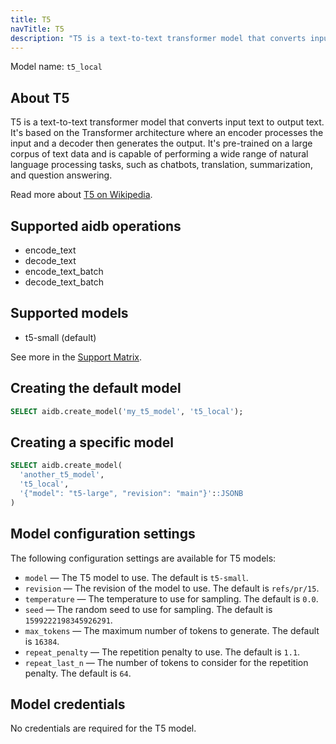 ```yaml
---
title: T5
navTitle: T5
description: "T5 is a text-to-text transformer model that converts input text to output text."
---
```


Model name: `t5_local`

## About T5

T5 is a text-to-text transformer model that converts input text to output text. It's based on the Transformer architecture where an encoder processes the input and a decoder then generates the output. It's pre-trained on a large corpus of text data and is capable of performing a wide range of natural language processing tasks, such as chatbots, translation, summarization, and question answering.

Read more about [T5 on Wikipedia](https://en.wikipedia.org/wiki/T5_(language_model)).

## Supported aidb operations

* encode_text
* decode_text
* encode_text_batch
* decode_text_batch

## Supported models

* t5-small (default)

See more in the [Support Matrix](./support_matrix).

## Creating the default model

```sql
SELECT aidb.create_model('my_t5_model', 't5_local');
```

## Creating a specific model

```sql
SELECT aidb.create_model(
  'another_t5_model',
  't5_local',
  '{"model": "t5-large", "revision": "main"}'::JSONB
)
```

## Model configuration settings

The following configuration settings are available for T5 models:

* `model` &mdash; The T5 model to use. The default is `t5-small`.
* `revision` &mdash; The revision of the model to use. The default is `refs/pr/15`.
* `temperature` &mdash; The temperature to use for sampling. The default is `0.0`.
* `seed` &mdash; The random seed to use for sampling. The default is `1599222198345926291`.
* `max_tokens` &mdash; The maximum number of tokens to generate. The default is `16384`.
* `repeat_penalty` &mdash; The repetition penalty to use. The default is `1.1`.
* `repeat_last_n` &mdash; The number of tokens to consider for the repetition penalty. The default is `64`.

## Model credentials

No credentials are required for the T5 model.
